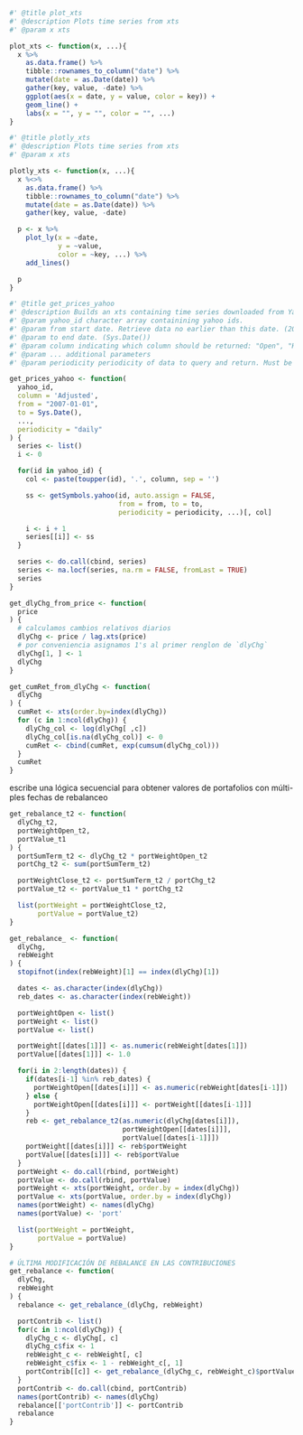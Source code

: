 
```r
#' @title plot_xts
#' @description Plots time series from xts
#' @param x xts

plot_xts <- function(x, ...){
  x %>%
    as.data.frame() %>%
    tibble::rownames_to_column("date") %>%
    mutate(date = as.Date(date)) %>%
    gather(key, value, -date) %>%
    ggplot(aes(x = date, y = value, color = key)) +
    geom_line() +
    labs(x = "", y = "", color = "", ...)
}
```

```r
#' @title plotly_xts
#' @description Plots time series from xts
#' @param x xts

plotly_xts <- function(x, ...){
  x %<>%
    as.data.frame() %>%
    tibble::rownames_to_column("date") %>%
    mutate(date = as.Date(date)) %>%
    gather(key, value, -date)

  p <- x %>%
    plot_ly(x = ~date,
            y = ~value,
            color = ~key, ...) %>%
    add_lines()

  p
}
```

```r
#' @title get_prices_yahoo
#' @description Builds an xts containing time series downloaded from Yahoo! Finance.
#' @param yahoo_id character array containining yahoo ids.
#' @param from start date. Retrieve data no earlier than this date. (2007-01-01).
#' @param to end date. (Sys.Date())
#' @param column indicating which column should be returned: "Open", "High", "Low", "Close", "Volume", ("Adjusted")
#' @param ... additional parameters
#' @param periodicity periodicity of data to query and return. Must be one of "daily", "weekly", "monthly", ("daily")

get_prices_yahoo <- function(
  yahoo_id,
  column = 'Adjusted',
  from = "2007-01-01",
  to = Sys.Date(),
  ...,
  periodicity = "daily"
) {
  series <- list()
  i <- 0

  for(id in yahoo_id) {
    col <- paste(toupper(id), '.', column, sep = '')

    ss <- getSymbols.yahoo(id, auto.assign = FALSE,
                           from = from, to = to,
                           periodicity = periodicity, ...)[, col]

    i <- i + 1
    series[[i]] <- ss
  }

  series <- do.call(cbind, series)
  series <- na.locf(series, na.rm = FALSE, fromLast = TRUE)
  series
}

```

```r
get_dlyChg_from_price <- function(
  price
) {
  # calculamos cambios relativos diarios
  dlyChg <- price / lag.xts(price)
  # por conveniencia asignamos 1's al primer renglon de `dlyChg`
  dlyChg[1, ] <- 1
  dlyChg
}
```

```r
get_cumRet_from_dlyChg <- function(
  dlyChg
) {
  cumRet <- xts(order.by=index(dlyChg))
  for (c in 1:ncol(dlyChg)) {
    dlyChg_col <- log(dlyChg[ ,c])
    dlyChg_col[is.na(dlyChg_col)] <- 0
    cumRet <- cbind(cumRet, exp(cumsum(dlyChg_col)))
  }
  cumRet
}
```


escribe una lógica secuencial para obtener valores de portafolios con múlti-
ples fechas de rebalanceo
```r
get_rebalance_t2 <- function(
  dlyChg_t2,
  portWeightOpen_t2,
  portValue_t1
) {
  portSumTerm_t2 <- dlyChg_t2 * portWeightOpen_t2
  portChg_t2 <- sum(portSumTerm_t2)

  portWeightClose_t2 <- portSumTerm_t2 / portChg_t2
  portValue_t2 <- portValue_t1 * portChg_t2

  list(portWeight = portWeightClose_t2,
       portValue = portValue_t2)
}

get_rebalance_ <- function(
  dlyChg,
  rebWeight
) {
  stopifnot(index(rebWeight)[1] == index(dlyChg)[1])

  dates <- as.character(index(dlyChg))
  reb_dates <- as.character(index(rebWeight))

  portWeightOpen <- list()
  portWeight <- list()
  portValue <- list()

  portWeight[[dates[1]]] <- as.numeric(rebWeight[dates[1]])
  portValue[[dates[1]]] <- 1.0

  for(i in 2:length(dates)) {
    if(dates[i-1] %in% reb_dates) {
      portWeightOpen[[dates[i]]] <- as.numeric(rebWeight[dates[i-1]])
    } else {
      portWeightOpen[[dates[i]]] <- portWeight[[dates[i-1]]]
    }
    reb <- get_rebalance_t2(as.numeric(dlyChg[dates[i]]),
                            portWeightOpen[[dates[i]]],
                            portValue[[dates[i-1]]])
    portWeight[[dates[i]]] <- reb$portWeight
    portValue[[dates[i]]] <- reb$portValue
  }
  portWeight <- do.call(rbind, portWeight)
  portValue <- do.call(rbind, portValue)
  portWeight <- xts(portWeight, order.by = index(dlyChg))
  portValue <- xts(portValue, order.by = index(dlyChg))
  names(portWeight) <- names(dlyChg)
  names(portValue) <- 'port'

  list(portWeight = portWeight,
       portValue = portValue)
}

# ÚLTIMA MODIFICACIÓN DE REBALANCE EN LAS CONTRIBUCIONES
get_rebalance <- function(
  dlyChg,
  rebWeight
) {
  rebalance <- get_rebalance_(dlyChg, rebWeight)

  portContrib <- list()
  for(c in 1:ncol(dlyChg)) {
    dlyChg_c <- dlyChg[, c]
    dlyChg_c$fix <- 1
    rebWeight_c <- rebWeight[, c]
    rebWeight_c$fix <- 1 - rebWeight_c[, 1]
    portContrib[[c]] <- get_rebalance_(dlyChg_c, rebWeight_c)$portValue
  }
  portContrib <- do.call(cbind, portContrib)
  names(portContrib) <- names(dlyChg)
  rebalance[['portContrib']] <- portContrib
  rebalance
}

```

